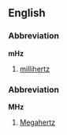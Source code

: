 ==English==

===Abbreviation===
'''mHz'''

# [[millihertz]]

===Abbreviation===
'''MHz'''

# [[Megahertz]]